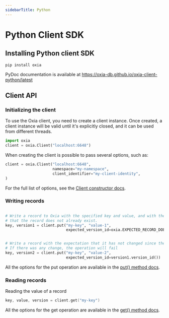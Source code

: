 ```yaml
---
sidebarTitle: Python
---
```


# Python Client SDK


## Installing Python client SDK

```shell
pip install oxia
```

PyDoc documentation is available at https://oxia-db.github.io/oxia-client-python/latest

## Client API

### Initializing the client

To use the Oxia client, you need to create a client instance. Once created, a client instance will be valid until
it's explicitly closed, and it can be used from different threads.

```python
import oxia
client = oxia.Client("localhost:6648")
```

When creating the client is possible to pass several options, such as:

```python
client = oxia.Client("localhost:6648",
                     namespace="my-namespace",
                     client_identifier="my-client-identity",
)
```

For the full list of options, see the [Client constructor docs](https://oxia-db.github.io/oxia-client-python/latest/oxia.Client.html#__init__).

### Writing records


```python

# Write a record to Oxia with the specified key and value, and with the expectation
# that the record does not already exist.
key, version1 = client.put("my-key", "value-1",
                           expected_version_id=oxia.EXPECTED_RECORD_DOES_NOT_EXIST)


# Write a record with the expectation that it has not changed since the previous write.
# If there was any change, the operation will fail
key, version2 = client.put("my-key", "value-2",
                           expected_version_id=version1.version_id())
```

All the options for the put operation are available in the
[put() method docs](https://oxia-db.github.io/oxia-client-python/latest/oxia.Client.html#put).

### Reading records

Reading the value of a record

```go
key, value, version = client.get("my-key")
```
All the options for the get operation are available in the
[get() method docs](https://oxia-db.github.io/oxia-client-python/latest/oxia.Client.html#get).

